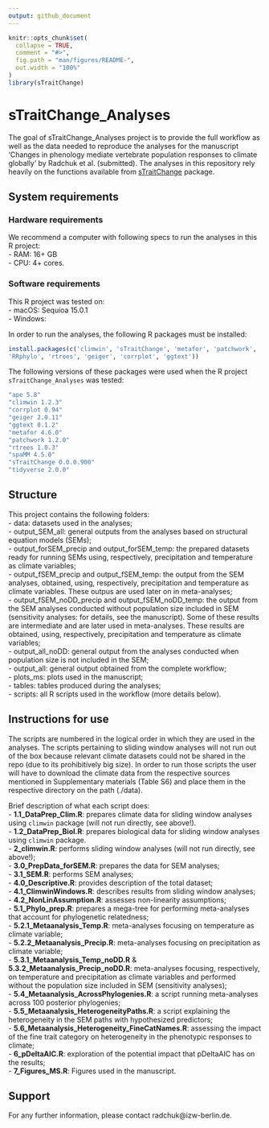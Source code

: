 ```yaml
---
output: github_document
---
```


<!-- README.md is generated from README.Rmd. Please edit that file -->

```r
knitr::opts_chunk$set(
  collapse = TRUE,
  comment = "#>",
  fig.path = "man/figures/README-",
  out.width = "100%"
)
library(sTraitChange)
```

# sTraitChange_Analyses

<!-- badges: start -->
<!-- badges: end -->

The goal of sTraitChange_Analyses project is to provide the full workflow as well as the data needed to reproduce the analyses for the manuscript 'Changes in phenology mediate vertebrate population responses to climate globally' by Radchuk et al. (submitted). The analyses in this repository rely heavily on the functions available from [sTraitChange](https://github.com/radchukv/sTraitChange) package. 

## System requirements

### Hardware requirements

We recommend a computer with following specs to run the analyses in this R project:     
- RAM: 16+ GB     
- CPU: 4+ cores.   

### Software requirements

This R project was tested on:       
- macOS: Sequioa 15.0.1   
- Windows:      

In order to run the analyses, the following R packages must be installed: 
``` r
install.packages(c('climwin', 'sTraitChange', 'metafor', 'patchwork', 'spaMM', 'ape',
'RRphylo', 'rtrees', 'geiger', 'corrplot', 'ggtext'))
```

The following versions of these packages were used when the R project `sTraitChange_Analyses` was tested:
``` r
"ape 5.8"
"climwin 1.2.3"
"corrplot 0.94"
"geiger 2.0.11"
"ggtext 0.1.2"
"metafor 4.6.0"
"patchwork 1.2.0"
"rtrees 1.0.3"
"spaMM 4.5.0"
"sTraitChange 0.0.0.900"
"tidyverse 2.0.0"
```

## Structure

This project contains the following folders:  
- data: datasets used in the analyses;   
- output_SEM_all: general outputs from the analyses based on structural equation models (SEMs);   
- output_forSEM_precip and output_forSEM_temp: the prepared datasets ready for running SEMs using, respectively, precipitation and temperature as climate variables;      
- output_fSEM_precip and output_fSEM_temp: the output from the SEM analyses, obtained, using, respectively, precipitation and temperature as climate variables. These outpus are used later on in meta-analyses;     
- output_fSEM_noDD_precip and output_fSEM_noDD_temp: the output from the SEM analyses conducted without population size included in SEM (sensitivity analyses: for details, see the manuscript). Some of these results are intermediate and are later used in meta-analyses. These results are obtained, using, respectively, precipitation and temperature as climate variables;    
- output_all_noDD: general output from the analyses conducted when population size is not included in the SEM;   
- output_all: general output obtained from the complete workflow;    
- plots_ms: plots used in the manuscript;   
- tables: tables produced during the analyses;   
- scripts: all R scripts used in the workflow (more details below).    

## Instructions for use

The scripts are numbered in the logical order in which they are used in the analyses. The scripts  pertaining to sliding window analyses will not run out of the box because relevant climate datasets could not be shared in the repo (due to its prohibitively big size). In order to run those scripts
the user will have to download the climate data from the respective sources mentioned in Supplementary materials (Table S6) and place them in the respective directory on the path (./data).  

Brief description of what each script does:   
- **1.1_DataPrep_Clim.R**: prepares climate data for sliding window analyses using `climwin` package (will not run directly, see above!).  
- **1.2_DataPrep_Biol.R**: prepares biological data for sliding window analyses using `climwin` package.    
- **2_climwin.R**: performs sliding window analyses (will not run directly, see above!);    
- **3.0_PrepData_forSEM.R**: prepares the data for SEM analyses;   
- **3.1_SEM.R**: performs SEM analyses;    
- **4.0_Descriptive.R**: provides description of the total dataset;   
- **4.1_ClimwinWindows.R**: describes results from sliding window analyses;   
- **4.2_NonLinAssumption.R**: assesses non-linearity assumptions;   
- **5.1_Phylo_prep.R**: prepares a mega-tree for performing meta-analyses that account for phylogenetic relatedness;   
- **5.2.1_Metaanalysis_Temp.R**: meta-analyses focusing on temperature as climate variable;   
- **5.2.2_Metaanalysis_Precip.R**: meta-analyses focusing on precipitation as climate variable;   
- **5.3.1_Metaanalysis_Temp_noDD.R** & **5.3.2_Metaanalysis_Precip_noDD.R**: meta-analyses focusing, respectively, on temperature and precipitation as climate variables and performed without the population size included in SEM (sensitivity analyses);    
- **5.4_Metaanalysis_AcrossPhylogenies.R**: a script running meta-analyses across 100 posterior phylogenies;    
- **5.5_Metaanalysis_HeterogeneityPaths.R**: a script explaining the heterogeneity in the SEM paths with hypothesized predictors;   
- **5.6_Metaanalysis_Heterogeneity_FineCatNames.R**: assessing the impact of the fine trait category on heterogeneity in the phenotypic responses to climate;    
- **6_pDeltaAIC.R**: exploration of the potential impact that pDeltaAIC has on the results;   
- **7_Figures_MS.R**: Figures used in the manuscript.    

## Support

For any further information, please contact radchuk@izw-berlin.de.
